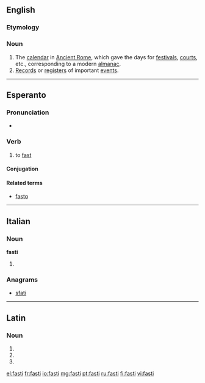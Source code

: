 ==English==

===Etymology===
{{etyl|la}} {{lena}}

===Noun===
{{en-plural noun}}

# The [[calendar]] in [[Ancient Rome]], which gave the days for [[festival]]s, [[court]]s, etc., corresponding to a modern [[almanac]].
# [[record|Records]] or [[register]]s of important [[event]]s.

{{Webster 1913}}

----

==Esperanto==

===Pronunciation===
* {{IPA|/ˈfasti/|lang=eo}}

===Verb===
{{eo-verb|fast}}

# to [[fast]]

====Conjugation====
{{eo-conj|fast|intr=yes}}

====Related terms====
* [[fasto]]

----

==Italian==

===Noun===
'''fasti''' {{m}}

# {{plural of|fasto|lang=it}}

===Anagrams===
* [[sfati#Italian|sfati]]

----

==Latin==

===Noun===
{{la-noun-form|fastī}}

# {{inflection of|fastus|fastus|nom|p|lang=la}}
# {{inflection of|fastus|fastus|gen|s|lang=la}}
# {{inflection of|fastus|fastus|voc|p|lang=la}}

[[el:fasti]]
[[fr:fasti]]
[[io:fasti]]
[[mg:fasti]]
[[pt:fasti]]
[[ru:fasti]]
[[fi:fasti]]
[[vi:fasti]]